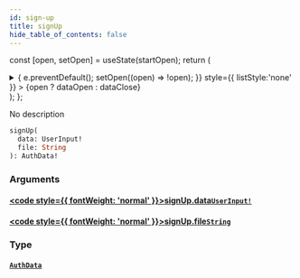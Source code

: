 ```yaml
---
id: sign-up
title: signUp
hide_table_of_contents: false
---
```






const [open, setOpen] = useState(startOpen);
return (
<details {...(open ? { open: true } : {})} className="details" style={{ border:'none', boxShadow:'none', background:'var(--ifm-background-color)' }}>
<summary
onClick={(e) => {
e.preventDefault();
setOpen((open) => !open);
}}
style={{ listStyle:'none' }} >
{open ? dataOpen : dataClose}
</summary>
{open && children}
</details>
);
};

No description

```graphql
signUp(
  data: UserInput!
  file: String
): AuthData!
```

### Arguments

#### [<code style={{ fontWeight: 'normal' }}>signUp.<b>data</b></code>](#)<Bullet />[`UserInput!`](../../../docs/schema/inputs/user-input) <Badge class="secondary" text="non-null"/> <Badge class="secondary" text="input"/>

>

#### [<code style={{ fontWeight: 'normal' }}>signUp.<b>file</b></code>](#)<Bullet />[`String`](../../../docs/schema/scalars/string) <Badge class="secondary" text="scalar"/>

>

### Type

#### [`AuthData`](../../../docs/schema/objects/auth-data) <Badge class="secondary" text="object"/>

>
